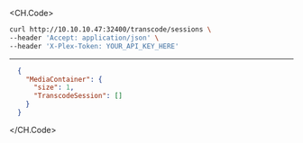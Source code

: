 
<CH.Code>
```bash Example Request
curl http://10.10.10.47:32400/transcode/sessions \
--header 'Accept: application/json' \
--header 'X-Plex-Token: YOUR_API_KEY_HERE'
```
---

```json Example Response
  {
    "MediaContainer": {
      "size": 1,
      "TranscodeSession": []
    }
  }
```
</CH.Code>
